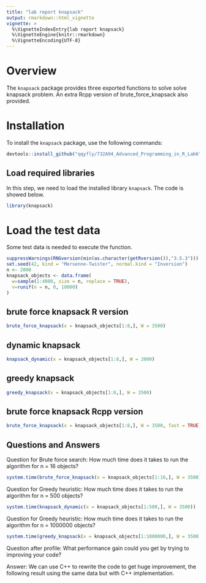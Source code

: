 ```yaml
---
title: "lab report knapsack"
output: rmarkdown::html_vignette
vignette: >
  %\VignetteIndexEntry{lab report knapsack}
  %\VignetteEngine{knitr::rmarkdown}
  %\VignetteEncoding{UTF-8}
---
```

# Overview

The `knapsack` package provides three exported functions to solve solve knapsack problem. An extra Rcpp version of brute_force_knapsack also provided.

# Installation

To install the `knapsack` package, use the following commands:

```r
devtools::install_github("qqyfly/732A94_Advanced_Programming_in_R_Lab6", build_vignettes = TRUE)
```

## Load required libraries

In this step, we need to load the installed library `knapsack`. The code is showed below.

```r
library(knapsack)
```

# Load the test data

Some test data is needed to execute the function.

```r
suppressWarnings(RNGversion(min(as.character(getRversion()),"3.5.3")))
set.seed(42, kind = "Mersenne-Twister", normal.kind = "Inversion")
n <- 2000
knapsack_objects <- data.frame(
  w=sample(1:4000, size = n, replace = TRUE),
  v=runif(n = n, 0, 10000)
)
```

## brute force knapsack R version
```r
brute_force_knapsack(x = knapsack_objects[1:8,], W = 3500)
```


##  dynamic knapsack
```r
knapsack_dynamic(x = knapsack_objects[1:8,], W = 2000)
```

## greedy knapsack
```r
greedy_knapsack(x = knapsack_objects[1:8,], W = 3500)
```

## brute force knapsack Rcpp version
```r
brute_force_knapsack(x = knapsack_objects[1:8,], W = 3500, fast = TRUE)
```

## Questions and Answers
Question for Brute force search: How much time does it takes to run the algorithm for n = 16 objects?
```r
system.time(brute_force_knapsack(x = knapsack_objects[1:16,], W = 3500))
```

Question for Greedy heuristic: How much time does it takes to run the algorithm for n = 500 objects?
```r
system.time(knapsack_dynamic(x = knapsack_objects[1:500,], W = 3500))
```

Question for Greedy heuristic: How much time does it takes to run the algorithm for n = 1000000 objects?
```r
system.time(greedy_knapsack(x = knapsack_objects[1:1000000,], W = 3500))
```

Question after profile: What performance gain could you get by trying to improving your code?

Answer: We can  use C++ to rewrite the code to get huge improvement, the following result using the same data but with C++ implementation.
